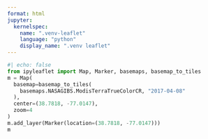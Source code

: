 ```yaml
---
format: html
jupyter: 
  kernelspec: 
    name: ".venv-leaflet"
    language: "python"
    display_name: ".venv leaflet"
---
```


```python
#| echo: false
from ipyleaflet import Map, Marker, basemaps, basemap_to_tiles
m = Map(
  basemap=basemap_to_tiles(
    basemaps.NASAGIBS.ModisTerraTrueColorCR, "2017-04-08"
  ),
  center=(38.7818, -77.0147),
  zoom=4
)
m.add_layer(Marker(location=(38.7818, -77.0147)))
m
```

